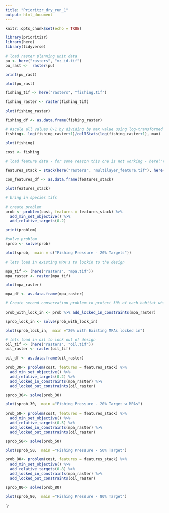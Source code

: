 ```yaml
---
title: "Prioritzr_dry_run_1"
output: html_document
---
```


```r
knitr::opts_chunk$set(echo = TRUE)

library(prioritizr)
library(here)
library(tidyverse)

```

```r
# load raster planning unit data
pu <- here("rasters", "mz_id.tif")
pu_rast <-  raster(pu)

print(pu_rast)

plot(pu_rast)
```

```r
fishing_tif <- here("rasters", "fishing.tif")

fishing_raster <- raster(fishing_tif)

plot(fishing_raster)

fishing_df <- as.data.frame(fishing_raster)

# #scale all values 0-1 by dividing by max value using log-transformed +1 fishing values (+1 so that zero values are transformed to zero not NA)
fishing<- log(fishing_raster+1)/cellStats(log(fishing_raster+1), max)

plot(fishing)

cost <- fishing
```

```r
# load feature data - for some reason this one is not working - here("rasters", "species", "species_Fis-23071.tif")

features_stack = stack(here("rasters", "multilayer_feature.tif"), here("rasters", "species", "species_Fis-31568.tif"),  here("rasters", "species", "species_Fis-23898.tif"), here("rasters", "species", "species_Fis-23899.tif"), here("rasters", "species", "species_Fis-23061.tif"), here("rasters", "species", "species_Fis-23064.tif"), here("rasters", "species", "species_Fis-58485.tif"), here("rasters", "species", "species_Fis-29423.tif"), here("rasters", "species", "species_Fis-29388.tif"), here("rasters", "species", "species_Fis-30583.tif"), here("rasters", "species", "species_Fis-23273.tif"), here("rasters", "species", "species_Fis-23274.tif"), here("rasters", "species", "species_Fis-23277.tif"), here("rasters", "species", "species_Fis-8339.tif"), here("rasters", "species", "species_Fis-47352.tif"), here("rasters", "species", "species_Fis-24098.tif"), here("rasters", "species", "species_Fis-163295.tif"), here("rasters", "species", "species_Fis-61508.tif"), here("rasters", "species", "species_Fis-30521.tif"), here("rasters", "species", "species_Fis-32599.tif"), here("rasters", "species", "species_Fis-131821.tif"), here("rasters", "species", "species_Fis-32975.tif"))

con_features_df <- as.data.frame(features_stack)

plot(features_stack)

# bring in species tifs

```

```r
# create problem
prob <- problem(cost, features = features_stack) %>%
  add_min_set_objective() %>%
  add_relative_targets(0.2)

print(problem)

#solve problem
sprob <- solve(prob)

plot(sprob,  main = c("Fishing Pressure - 20% Targets"))
```

```r
# lets load in existing MPA's to lockin to the design

mpa_tif <- (here("rasters", "mpa.tif")) 
mpa_raster <- raster(mpa_tif) 

plot(mpa_raster)

mpa_df <- as.data.frame(mpa_raster)
```

```r
# Create second conservation problem to protect 30% of each habitat while minimizing cost/overall with fishing effort proxy with areas selected as existing marine protected areas in the reserve design results

prob_with_lock_in <- prob %>% add_locked_in_constraints(mpa_raster)

sprob_lock_in <- solve(prob_with_lock_in)

plot(sprob_lock_in,  main ="20% with Existing MPAs locked in")
```

```r
# lets load in oil to lock out of design
oil_tif <- (here("rasters", "oil.tif")) 
oil_raster <- raster(oil_tif) 

oil_df <- as.data.frame(oil_raster)
```


```r
prob_30<- problem(cost, features = features_stack) %>%
  add_min_set_objective() %>%
  add_relative_targets(0.2) %>%
  add_locked_in_constraints(mpa_raster) %>%
  add_locked_out_constraints(oil_raster)

sprob_30<- solve(prob_30) 

plot(sprob_30,  main ="Fishing Pressure - 20% Target w MPAs")


```

```r
prob_50<- problem(cost, features = features_stack) %>%
  add_min_set_objective() %>%
  add_relative_targets(0.5) %>%
  add_locked_in_constraints(mpa_raster) %>%
  add_locked_out_constraints(oil_raster)

sprob_50<- solve(prob_50)

plot(sprob_50,  main ="Fishing Pressure - 50% Target")

```

```r
prob_80<- problem(cost, features = features_stack) %>%
  add_min_set_objective() %>%
  add_relative_targets(0.8) %>%
  add_locked_in_constraints(mpa_raster) %>%
  add_locked_out_constraints(oil_raster)

sprob_80<- solve(prob_80)

plot(sprob_80,  main ="Fishing Pressure - 80% Target")

```

```r

``